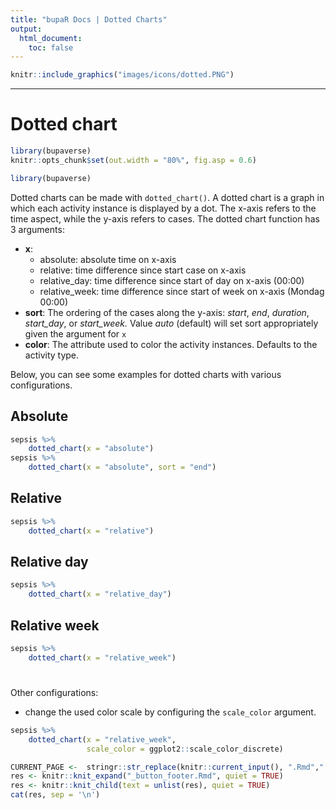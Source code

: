 ```yaml
---
title: "bupaR Docs | Dotted Charts"
output: 
  html_document: 
    toc: false
---
```


```r
knitr::include_graphics("images/icons/dotted.PNG")
```

***

# Dotted chart {.tabset .tabset-pills}

```r
library(bupaverse)
knitr::opts_chunk$set(out.width = "80%", fig.asp = 0.6)
```

```r
library(bupaverse)
```

Dotted charts can be made with `dotted_chart()`. A dotted chart is a graph in which each activity instance is displayed by a dot. The x-axis refers to the time aspect, while the y-axis refers to cases. The dotted chart function has 3 arguments:

* __x__: 
	* absolute: absolute time on x-axis
	* relative: time difference since start case on x-axis
	* relative_day: time difference since start of day on x-axis (00:00)
	* relative_week: time difference since start of week on x-axis (Mondag 00:00)
* __sort__: The ordering of the cases along the y-axis: _start_, _end_, _duration_, _start_day_, or _start_week._ Value _auto_ (default) will set sort appropriately given the argument for `x`
* __color__: The attribute used to color the activity instances. Defaults to the activity type.

Below, you can see some examples for dotted charts with various configurations.

## Absolute
<div class = "blue">
```r
sepsis %>%
	dotted_chart(x = "absolute")
sepsis %>%
	dotted_chart(x = "absolute", sort = "end")
```
</div>

## Relative
<div class = "blue">
```r
sepsis %>%
	dotted_chart(x = "relative")
```
</div>

## Relative day
<div class = "blue">
```r
sepsis %>%
	dotted_chart(x = "relative_day")
```

</div>
## Relative week 

<div class = "blue">

```r
sepsis %>%
	dotted_chart(x = "relative_week")
```
</div>
# {.unlisted .unnumbered}

Other configurations: 

* change the used color scale by configuring the `scale_color` argument.

```r
sepsis %>%
	dotted_chart(x = "relative_week",
				 scale_color = ggplot2::scale_color_discrete)
```



```r
CURRENT_PAGE <-  stringr::str_replace(knitr::current_input(), ".Rmd",".html")
res <- knitr::knit_expand("_button_footer.Rmd", quiet = TRUE)
res <- knitr::knit_child(text = unlist(res), quiet = TRUE)
cat(res, sep = '\n')
```

